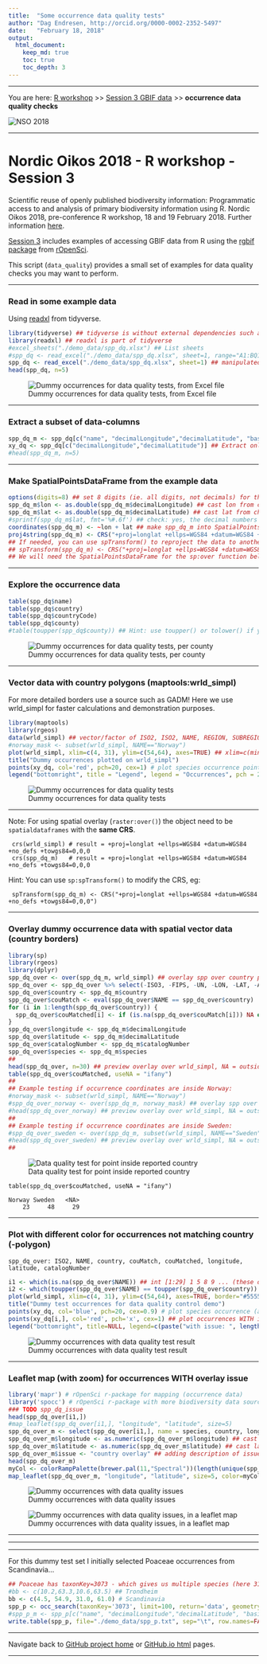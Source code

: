 ```yaml
---
title:  "Some occurrence data quality tests"
author: "Dag Endresen, http://orcid.org/0000-0002-2352-5497"
date:   "February 18, 2018"
output:
  html_document:
    keep_md: true
    toc: true
    toc_depth: 3
---
```


***

You are here: [R workshop](../) >> [Session 3 GBIF data](./) >> **occurrence data quality checks**

![](../demo_data/NSO_2018_GBIF_NO.png "NSO 2018")

***

# Nordic Oikos 2018 - R workshop - Session 3

Scientific reuse of openly published biodiversity information: Programmatic access to and analysis of primary biodiversity information using R. Nordic Oikos 2018, pre-conference R workshop, 18 and 19 February 2018. Further information [here](http://www.gbif.no/events/2018/Nordic-Oikos-2018-R-workshop.html).


[Session 3](./) includes examples of accessing GBIF data from R using the [rgbif](https://www.gbif.org/tool/81747/rgbif) [package](https://cran.r-project.org/web/packages/rgbif/index.html) from [rOpenSci](https://ropensci.org/).

This script (```data_quality```) provides a small set of examples for data quality checks you may want to perform.

***

### Read in some example data
Using [readxl](http://readxl.tidyverse.org/) from tidyverse.
```r
library(tidyverse) ## tidyverse is without external dependencies such as Java or Pearl
library(readxl) ## readxl is part of tidyverse
#excel_sheets("./demo_data/spp_dq.xlsx") ## List sheets
#spp_dq <- read_excel("./demo_data/spp_dq.xlsx", sheet=1, range="A1:BQ101") ## example with range
spp_dq <- read_excel("./demo_data/spp_dq.xlsx", sheet=1) ## manipulated occurrence data, introduced errors
head(spp_dq, n=5)
```
![Dummy occurrences for data quality tests, from Excel file](./demo_data/head_spp_dq.png "spp_dq")

***

### Extract a subset of data-columns
```r
spp_dq_m <- spp_dq[c("name", "decimalLongitude","decimalLatitude", "basisOfRecord", "year", "month", "day", "eventDate", "country", "countryCode", "stateProvince", "county", "municipality", "taxonKey", "species", "scientificName", "catalogNumber", "occurrenceID")] ## Subset columns
xy_dq <- spp_dq[c("decimalLongitude","decimalLatitude")] ## Extract only the coordinates
#head(spp_dq_m, n=5)
```

***

### Make SpatialPointsDataFrame from the example data
```r
options(digits=8) ## set 8 digits (ie. all digits, not decimals) for the type cast as.double to keep decimals
spp_dq_m$lon <- as.double(spp_dq_m$decimalLongitude) ## cast lon from char to double
spp_dq_m$lat <- as.double(spp_dq_m$decimalLatitude) ## cast lat from char to double
#sprintf(spp_dq_m$lat, fmt='%#.6f') ## check: yes, the decimal numbers do have 6 floating point digits
coordinates(spp_dq_m) <- ~lon + lat ## make spp_dq_m into SpatialPointsDataFrame
proj4string(spp_dq_m) <- CRS("+proj=longlat +ellps=WGS84 +datum=WGS84 +no_defs +towgs84=0,0,0") ## set CRS
## If needed, you can use spTransform() to reproject the data to another coordinate reference system (CRS).
## spTransform(spp_dq_m) <- CRS("+proj=longlat +ellps=WGS84 +datum=WGS84 +no_defs +towgs84=0,0,0") ## modify CRS
## We will need the SpatialPointsDataFrame for the sp:over function below
```

***

### Explore the occurrence data
```r
table(spp_dq$name)
table(spp_dq$country)
table(spp_dq$countryCode)
table(spp_dq$county)
#table(toupper(spp_dq$county)) ## Hint: use toupper() or tolower() if you find issues with CasE
```
![Dummy occurrences for data quality tests, per county](./demo_data/table_spp_dq_county.png "table spp_dq county")

***

### Vector data with country polygons (maptools:wrld_simpl)
For more detailed borders use a source such as GADM! Here we use wrld_simpl for faster calculations and demonstration purposes.
```r
library(maptools)
library(rgeos)
data(wrld_simpl) ## vector/factor of ISO2, ISO2, NAME, REGION, SUBREGION, LON, LAT, ...
#norway_mask <- subset(wrld_simpl, NAME=="Norway")
plot(wrld_simpl, xlim=c(4, 31), ylim=c(54,64), axes=TRUE) ## xlim=c(minLon,maxLon) ylim=c(minLat,maxLat)
title("Dummy occurrences plotted on wrld_simpl")
points(xy_dq, col='red', pch=20, cex=1) # plot species occurrence points to the map
legend("bottomright", title = "Legend", legend = "Occurrences", pch = 20, col="red", cex = 0.9)
```
![Dummy occurrences for data quality tests](./demo_data/map_spp_dq_wrld_simpl.png "wrld_simpl")

***

Note: For using spatial overlay (```raster:over()```) the object need to be ```spatialdataframes``` with the **same CRS**.
```
 crs(wrld_simpl) # result = +proj=longlat +ellps=WGS84 +datum=WGS84 +no_defs +towgs84=0,0,0
 crs(spp_dq_m)   # result = +proj=longlat +ellps=WGS84 +datum=WGS84 +no_defs +towgs84=0,0,0
```
Hint: You can use ```sp:spTransform()``` to modify the CRS, eg:
```
 spTransform(spp_dq_m) <- CRS("+proj=longlat +ellps=WGS84 +datum=WGS84 +no_defs +towgs84=0,0,0")
```

***

### Overlay dummy occurrence data with spatial vector data (country borders)
```r
library(sp)
library(rgeos)
library(dplyr)
spp_dq_over <- over(spp_dq_m, wrld_simpl) ## overlay spp over country polygons
spp_dq_over <- spp_dq_over %>% select(-ISO3, -FIPS, -UN, -LON, -LAT, -AREA, -POP2005, -REGION, -SUBREGION)
spp_dq_over$country <- spp_dq_m$country
spp_dq_over$couMatch <- eval(spp_dq_over$NAME == spp_dq_over$country)
for (i in 1:length(spp_dq_over$country)) {
  spp_dq_over$couMatched[i] <- if (is.na(spp_dq_over$couMatch[i])) NA else spp_dq_over$country[i]
}
spp_dq_over$longitude <- spp_dq_m$decimalLongitude
spp_dq_over$latitude <- spp_dq_m$decimalLatitude
spp_dq_over$catalogNumber <- spp_dq_m$catalogNumber
spp_dq_over$species <- spp_dq_m$species
##
head(spp_dq_over, n=30) ## preview overlay over wrld_simpl, NA = outside land
table(spp_dq_over$couMatched, useNA = "ifany")
##
## Example testing if occurrence coordinates are inside Norway:
#norway_mask <- subset(wrld_simpl, NAME=="Norway")
#spp_dq_over_norway <- over(spp_dq_m, norway_mask) ## overlay spp over country polygons
#head(spp_dq_over_norway) ## preview overlay over wrld_simpl, NA = outside Norway
##
## Example testing if occurrence coordinates are inside Sweden:
#spp_dq_over_sweden <- over(spp_dq_m, subset(wrld_simpl, NAME=="Sweden")) ## overlay
#head(spp_dq_over_sweden) ## preview overlay over wrld_simpl, NA = outside Norway
##
```
![Data quality test for point inside reported country](./demo_data/head_spp_dq_over.png "overlay results")

```
table(spp_dq_over$couMatched, useNA = "ifany")

Norway Sweden   <NA> 
    23     48     29
```

***

### Plot with different color for occurrences not matching country (-polygon)
```
spp_dq_over: ISO2, NAME, country, couMatch, couMatched, longitude, latitude, catalogNumber
```

```r
i1 <- which(is.na(spp_dq_over$NAME)) ## int [1:29] 1 5 8 9 ... (these did NOT match the overlay, ie. WITH issue)
i2 <- which(toupper(spp_dq_over$NAME) == toupper(spp_dq_over$country)) ## int [1:71] 2 3 4 6 7 10 ... (occ without overlay issue)
plot(wrld_simpl, xlim=c(4, 31), ylim=c(54,64), axes=TRUE, border="#555555") ## xlim=c(minLon,maxLon) ylim=c(minLat,maxLat)
title("Dummy test occurrences for data quality control demo")
points(xy_dq, col='blue', pch=20, cex=0.9) # plot species occurrence (all occurrences)
points(xy_dq[i,], col='red', pch='x', cex=1) ## plot occurrences WITH issue on top (this line is after points for all)
legend("bottomright", title=NULL, legend=c(paste("with issue: ", length(i1), " occurrences"), paste("without issue: ", length(i2), " occurrences")), col=c("red", "blue"), pch=c('x'), cex=0.9, box.col="#777777")
```
![Dummy occurrences with data quality test result](./demo_data/map_spp_dq_issues.png "wrld_simpl")

***

### Leaflet map (with zoom) for occurrences WITH overlay issue

```r
library('mapr') # rOpenSci r-package for mapping (occurrence data)
library('spocc') # rOpenSci r-package with more biodiversity data sources than GBIF
### TODO spp_dq_issue
head(spp_dq_over[i1,])
#map_leaflet(spp_dq_over[i1,], "longitude", "latitude", size=5)
spp_dq_over_m <- select(spp_dq_over[i1,], name = species, country, longitude, latitude, catalogNumber)
spp_dq_over_m$longitude <- as.numeric(spp_dq_over_m$longitude) ## cast lon to integer (double)
spp_dq_over_m$latitude <- as.numeric(spp_dq_over_m$latitude) ## cast lat to integer (double)
spp_dq_over_m$issue <- "country overlay" ## adding description of issue (for the map pop-up)
head(spp_dq_over_m)
myCol <- colorRampPalette(brewer.pal(11,"Spectral"))(length(unique(spp_dq_over_m$name))) ## create colorRamp
map_leaflet(spp_dq_over_m, "longitude", "latitude", size=5, color=myCol)
```
![Dummy occurrences with data quality issues](./demo_data/head_spp_dq_over_m.png "head_spp_dq_over_m")

![Dummy occurrences with data quality issues, in a leaflet map](./demo_data/map_spp_dq_leaf.png "leaflet map")


***
***
***

For this dummy test set I initially selected Poaceae occurrences from Scandinavia...
```r
## Poaceae has taxonKey=3073 - which gives us multiple species (here 31 unique "names", 33 unique "taxonKey")
#bb <- c(10.2,63.3,10.6,63.5) ## Trondheim
bb <- c(4.5, 54.9, 31.0, 61.0) # Scandinavia
spp_p <- occ_search(taxonKey='3073', limit=100, return='data', geometry=bb, hasCoordinate=TRUE)
#spp_p_m <- spp_p[c("name", "decimalLongitude","decimalLatitude", "basisOfRecord", "year", "county", "municipality", "taxonKey", "catalogNumber", "occurrenceID")]
write.table(spp_p, file="./demo_data/spp_p.txt", sep="\t", row.names=FALSE, qmethod="double") ## for Maxent
```

***

Navigate back to [GitHub project home](https://github.com/GBIF-Europe/nordic_oikos_2018_r) or [GitHub.io html](https://gbif-europe.github.io/nordic_oikos_2018_r/) pages.

***
